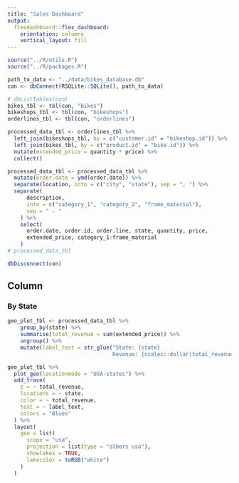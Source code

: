 ```yaml
---
title: "Sales Dashboard"
output: 
  flexdashboard::flex_dashboard:
    orientation: columns
    vertical_layout: fill
---
```


<!-- 
Contents:
- Simple static dashboard 
- one column
- one plot 
-->

```r
source("../R/utils.R")
source("../R/packages.R")
```

```r
path_to_data <- "../data/bikes_database.db"
con <- dbConnect(RSQLite::SQLite(), path_to_data)

# dbListTables(con)
bikes_tbl <- tbl(con, "bikes")
bikeshops_tbl <- tbl(con, "bikeshops")
orderlines_tbl <- tbl(con, "orderlines")

processed_data_tbl <- orderlines_tbl %>%
  left_join(bikeshops_tbl, by = c("customer.id" = "bikeshop.id")) %>%
  left_join(bikes_tbl, by = c("product.id" = "bike.id")) %>%
  mutate(extended_price = quantity * price) %>%
  collect()

processed_data_tbl <- processed_data_tbl %>%    
  mutate(order.date = ymd(order.date)) %>%
  separate(location, into = c("city", "state"), sep = ", ") %>%
  separate(
      description, 
      into = c("category_1", "category_2", "frame_material"),
      sep = " - "
    ) %>%
    select(
      order.date, order.id, order.line, state, quantity, price,
      extended_price, category_1:frame_material
    )
# processed_data_tbl

dbDisconnect(con)
```



Column {data-width=100}
---------------------------------------------------------------

### By State

```r
geo_plot_tbl <- processed_data_tbl %>%
    group_by(state) %>%
    summarise(total_revenue = sum(extended_price)) %>%
    ungroup() %>%
    mutate(label_text = str_glue("State: {state}
                                 Revenue: {scales::dollar(total_revenue)}"))
```

```r
geo_plot_tbl %>%
  plot_geo(locationmode = "USA-states") %>%
  add_trace(
    z = ~ total_revenue,
    locations = ~ state,
    color = ~ total_revenue,
    text = ~ label_text,
    colors = "Blues"
  ) %>%
  layout(
    geo = list(
      scope = "usa",
      projection = list(type = "albers usa"),
      showlakes = TRUE,
      lakecolor = toRGB("white")
    )
  )
```
